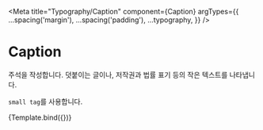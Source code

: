 
<Meta
  title="Typography/Caption"
  component={Caption}
  argTypes={{
    ...spacing('margin'),
    ...spacing('padding'),
    ...typography,
  }}
/>


# Caption

주석을 작성합니다. 덧붙이는 글이나, 저작권과 법률 표기 등의 작은 텍스트를 나타냅니다.

`small tag`를 사용합니다.

<Canvas>
  <Story name="default" args={{ children: '자율과 책임을 추구하는 location 전문 기업 로플랫' }}>
    {Template.bind({})}
  </Story>
</Canvas>

<ArgsTable story="default" />
